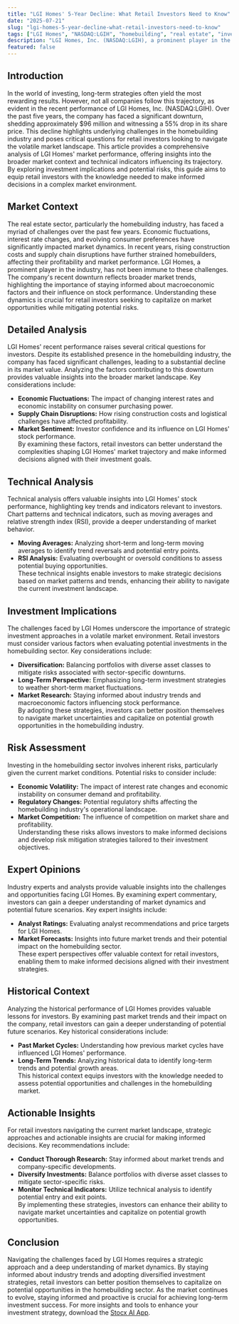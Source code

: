 ```yaml
---
title: "LGI Homes' 5-Year Decline: What Retail Investors Need to Know"
date: "2025-07-21"
slug: "lgi-homes-5-year-decline-what-retail-investors-need-to-know"
tags: ["LGI Homes", "NASDAQ:LGIH", "homebuilding", "real estate", "investment strategy", "market analysis", "stock performance", "technical analysis", "risk assessment", "expert opinions"]
description: "LGI Homes, Inc. (NASDAQ:LGIH), a prominent player in the homebuilding industry, has experienced a significant downturn over the past five years, shedding approximately $96 million and witnessing a 55% drop in share price. This trend reflects broader challenges in the real estate sector, influenced by fluctuating market dynamics and macroeconomic factors. For retail investors, understanding the nuances of this decline is crucial for making informed investment decisions. This comprehensive analysis dives into LGI Homes' market performance, technical trends, and investment implications, providing actionable insights for navigating the current landscape. With expert commentary and historical context, this article equips investors with the knowledge needed to assess potential risks and opportunities in the homebuilding market. Discover how these market shifts impact your portfolio and explore strategic approaches to mitigate risks and capitalize on potential growth areas."
featured: false
---
```


## Introduction  
In the world of investing, long-term strategies often yield the most rewarding results. However, not all companies follow this trajectory, as evident in the recent performance of LGI Homes, Inc. (NASDAQ:LGIH). Over the past five years, the company has faced a significant downturn, shedding approximately $96 million and witnessing a 55% drop in its share price. This decline highlights underlying challenges in the homebuilding industry and poses critical questions for retail investors looking to navigate the volatile market landscape. This article provides a comprehensive analysis of LGI Homes' market performance, offering insights into the broader market context and technical indicators influencing its trajectory. By exploring investment implications and potential risks, this guide aims to equip retail investors with the knowledge needed to make informed decisions in a complex market environment.  

## Market Context  
The real estate sector, particularly the homebuilding industry, has faced a myriad of challenges over the past few years. Economic fluctuations, interest rate changes, and evolving consumer preferences have significantly impacted market dynamics. In recent years, rising construction costs and supply chain disruptions have further strained homebuilders, affecting their profitability and market performance. LGI Homes, a prominent player in the industry, has not been immune to these challenges. The company's recent downturn reflects broader market trends, highlighting the importance of staying informed about macroeconomic factors and their influence on stock performance. Understanding these dynamics is crucial for retail investors seeking to capitalize on market opportunities while mitigating potential risks.  

## Detailed Analysis  
LGI Homes' recent performance raises several critical questions for investors. Despite its established presence in the homebuilding industry, the company has faced significant challenges, leading to a substantial decline in its market value. Analyzing the factors contributing to this downturn provides valuable insights into the broader market landscape. Key considerations include:  
- **Economic Fluctuations:** The impact of changing interest rates and economic instability on consumer purchasing power.  
- **Supply Chain Disruptions:** How rising construction costs and logistical challenges have affected profitability.  
- **Market Sentiment:** Investor confidence and its influence on LGI Homes' stock performance.  
By examining these factors, retail investors can better understand the complexities shaping LGI Homes' market trajectory and make informed decisions aligned with their investment goals.  

## Technical Analysis  
Technical analysis offers valuable insights into LGI Homes' stock performance, highlighting key trends and indicators relevant to investors. Chart patterns and technical indicators, such as moving averages and relative strength index (RSI), provide a deeper understanding of market behavior.  
- **Moving Averages:** Analyzing short-term and long-term moving averages to identify trend reversals and potential entry points.  
- **RSI Analysis:** Evaluating overbought or oversold conditions to assess potential buying opportunities.  
These technical insights enable investors to make strategic decisions based on market patterns and trends, enhancing their ability to navigate the current investment landscape.  

## Investment Implications  
The challenges faced by LGI Homes underscore the importance of strategic investment approaches in a volatile market environment. Retail investors must consider various factors when evaluating potential investments in the homebuilding sector. Key considerations include:  
- **Diversification:** Balancing portfolios with diverse asset classes to mitigate risks associated with sector-specific downturns.  
- **Long-Term Perspective:** Emphasizing long-term investment strategies to weather short-term market fluctuations.  
- **Market Research:** Staying informed about industry trends and macroeconomic factors influencing stock performance.  
By adopting these strategies, investors can better position themselves to navigate market uncertainties and capitalize on potential growth opportunities in the homebuilding industry.  

## Risk Assessment  
Investing in the homebuilding sector involves inherent risks, particularly given the current market conditions. Potential risks to consider include:  
- **Economic Volatility:** The impact of interest rate changes and economic instability on consumer demand and profitability.  
- **Regulatory Changes:** Potential regulatory shifts affecting the homebuilding industry's operational landscape.  
- **Market Competition:** The influence of competition on market share and profitability.  
Understanding these risks allows investors to make informed decisions and develop risk mitigation strategies tailored to their investment objectives.  

## Expert Opinions  
Industry experts and analysts provide valuable insights into the challenges and opportunities facing LGI Homes. By examining expert commentary, investors can gain a deeper understanding of market dynamics and potential future scenarios. Key expert insights include:  
- **Analyst Ratings:** Evaluating analyst recommendations and price targets for LGI Homes.  
- **Market Forecasts:** Insights into future market trends and their potential impact on the homebuilding sector.  
These expert perspectives offer valuable context for retail investors, enabling them to make informed decisions aligned with their investment strategies.  

## Historical Context  
Analyzing the historical performance of LGI Homes provides valuable lessons for investors. By examining past market trends and their impact on the company, retail investors can gain a deeper understanding of potential future scenarios. Key historical considerations include:  
- **Past Market Cycles:** Understanding how previous market cycles have influenced LGI Homes' performance.  
- **Long-Term Trends:** Analyzing historical data to identify long-term trends and potential growth areas.  
This historical context equips investors with the knowledge needed to assess potential opportunities and challenges in the homebuilding market.  

## Actionable Insights  
For retail investors navigating the current market landscape, strategic approaches and actionable insights are crucial for making informed decisions. Key recommendations include:  
- **Conduct Thorough Research:** Stay informed about market trends and company-specific developments.  
- **Diversify Investments:** Balance portfolios with diverse asset classes to mitigate sector-specific risks.  
- **Monitor Technical Indicators:** Utilize technical analysis to identify potential entry and exit points.  
By implementing these strategies, investors can enhance their ability to navigate market uncertainties and capitalize on potential growth opportunities.  

## Conclusion  
Navigating the challenges faced by LGI Homes requires a strategic approach and a deep understanding of market dynamics. By staying informed about industry trends and adopting diversified investment strategies, retail investors can better position themselves to capitalize on potential opportunities in the homebuilding sector. As the market continues to evolve, staying informed and proactive is crucial for achieving long-term investment success. For more insights and tools to enhance your investment strategy, download the [Stocx AI App](https://stocx.co).  
